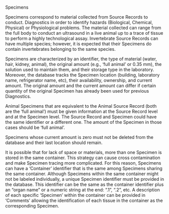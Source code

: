 Specimens

Specimens correspond to material collected from Source Records to conduct. Diagnostics in order to identify hazards (Biological, Chemical, Physical) or Physiological problems. The material collected can range from the full body to conduct an ultrasound in a live animal up to a trace of tissue to perform a highly technological assay. Invertebrate Source Records can have multiple species; however, it is expected that their Specimens do contain invertebrates belonging to the same species.

Specimens are characterized by an identifier, the type of material (water, hair, kidney, animal), the original amount (e.g., 'full animal' or 0.35 mm), the solution used to maintain them, and their storage type in the laboratory. Moreover, the database tracks the Specimen location (building, laboratory name, refrigerator name, etc), their availability, ownership, and current amount. The original amount and the current amount can differ if certain quantity of the original Specimen has already been used for previous Diagnostics.

Animal Specimens that are equivalent to the Animal Source Record (both are the 'full animal') must be given information at the Source Record level and at the Specimen level. The Source Record and Specimen could have the same identifier or a different one. The amount of the Specimen in those cases should be 'full animal'.

Specimens whose current amount is zero must not be deleted from the database and their last location should remain.

It is possible that for lack of space or materials, more than one Specimen is stored in the same container. This strategy can cause cross contamination and make Specimen tracing more complicated. For this reason, Specimens can have a 'Container' identifier that is the same among Specimens sharing the same container. Although Specimens within the same container might not be labeled individually, a unique Specimen identifier must be provided in the database. This identifier can be the same as the container identifier plus an "organ name" or a numeric string at the end: ".1", ".2", etc. A description of each specific 'Specimen' within the container can be provided in 'Comments' allowing the identification of each tissue in the container as the corresponding Specimen.
